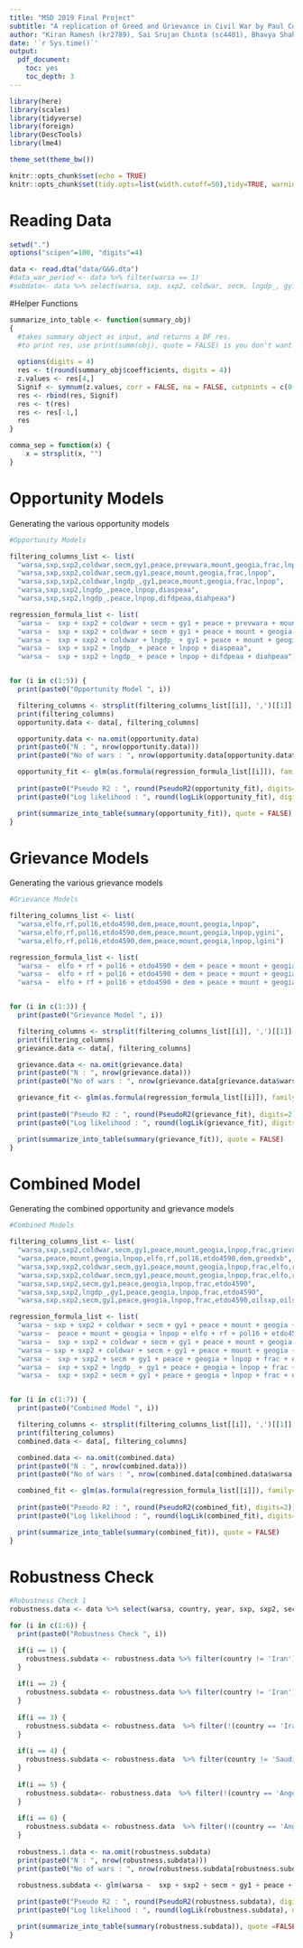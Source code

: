 ```yaml
---
title: "MSD 2019 Final Project"
subtitle: "A replication of Greed and Grievance in Civil War by Paul Collier and Anke Hoeffler, 2000"
author: "Kiran Ramesh (kr2789), Sai Srujan Chinta (sc4401), Bhavya Shahi (bs3118)"
date: '`r Sys.time()`'
output:
  pdf_document:
    toc: yes
    toc_depth: 3
---
```


```r
library(here)
library(scales)
library(tidyverse)
library(foreign)
library(DescTools)
library(lme4)

theme_set(theme_bw())

knitr::opts_chunk$set(echo = TRUE)
knitr::opts_chunk$set(tidy.opts=list(width.cutoff=50),tidy=TRUE, warning = FALSE)
```

# Reading Data

```r

setwd(".")
options("scipen"=100, "digits"=4)

data <- read.dta("data/G&G.dta")
#data_war_period <- data %>% filter(warsa == 1)
#subdata<- data %>% select(warsa, sxp, sxp2, coldwar, secm, lngdp_, gy1, peace, mount, geogia, lnpop, frac, elfo, rf, pol16, etdo4590, dem, ygini, grievxb, greedxb, oilsxp, oilsxp2)
```
#Helper Functions
```r
summarize_into_table <- function(summary_obj)
{
  #takes summary object as input, and returns a DF res. 
  #to print res, use print(summ(obj), quote = FALSE) is you don't want quotes
  
  options(digits = 4)
  res <- t(round(summary_obj$coefficients, digits = 4))
  z.values <- res[4,]
  Signif <- symnum(z.values, corr = FALSE, na = FALSE, cutpoints = c(0, 0.01, 0.05, 0.1, 1), symbols = c("***", "**", "*", ""))
  res <- rbind(res, Signif)
  res <- t(res)
  res <- res[-1,]
  res
}

comma_sep = function(x) {
    x = strsplit(x, "")
}
```

# Opportunity Models
Generating the various opportunity models

```r
#Opportunity Models

filtering_columns_list <- list(
  "warsa,sxp,sxp2,coldwar,secm,gy1,peace,prevwara,mount,geogia,frac,lnpop",
  "warsa,sxp,sxp2,coldwar,secm,gy1,peace,mount,geogia,frac,lnpop",
  "warsa,sxp,sxp2,coldwar,lngdp_,gy1,peace,mount,geogia,frac,lnpop",
  "warsa,sxp,sxp2,lngdp_,peace,lnpop,diaspeaa",
  "warsa,sxp,sxp2,lngdp_,peace,lnpop,difdpeaa,diahpeaa")

regression_formula_list <- list(
  "warsa ~  sxp + sxp2 + coldwar + secm + gy1 + peace + prevwara + mount + geogia + frac + lnpop",
  "warsa ~  sxp + sxp2 + coldwar + secm + gy1 + peace + mount + geogia + frac + lnpop",
  "warsa ~  sxp + sxp2 + coldwar + lngdp_ + gy1 + peace + mount + geogia + frac + lnpop",
  "warsa ~  sxp + sxp2 + lngdp_ + peace + lnpop + diaspeaa",
  "warsa ~  sxp + sxp2 + lngdp_ + peace + lnpop + difdpeaa + diahpeaa")


for (i in c(1:5)) {
  print(paste0("Opportunity Model ", i))

  filtering_columns <- strsplit(filtering_columns_list[[i]], ',')[[1]]
  print(filtering_columns)
  opportunity.data <- data[, filtering_columns]

  opportunity.data <- na.omit(opportunity.data)
  print(paste0("N : ", nrow(opportunity.data)))
  print(paste0("No of wars : ", nrow(opportunity.data[opportunity.data$warsa == 1,])))

  opportunity_fit <- glm(as.formula(regression_formula_list[[i]]), family=binomial(link="logit"), data = opportunity.data)
   
  print(paste0("Pseudo R2 : ", round(PseudoR2(opportunity_fit), digits=2)))
  print(paste0("Log likelihood : ", round(logLik(opportunity_fit), digits=2)))

  print(summarize_into_table(summary(opportunity_fit)), quote = FALSE)
}
```

# Grievance Models
Generating the various grievance models

```r
#Grievance Models

filtering_columns_list <- list(
  "warsa,elfo,rf,pol16,etdo4590,dem,peace,mount,geogia,lnpop",
  "warsa,elfo,rf,pol16,etdo4590,dem,peace,mount,geogia,lnpop,ygini",
  "warsa,elfo,rf,pol16,etdo4590,dem,peace,mount,geogia,lnpop,lgini")

regression_formula_list <- list(
  "warsa ~  elfo + rf + pol16 + etdo4590 + dem + peace + mount + geogia + lnpop",
  "warsa ~  elfo + rf + pol16 + etdo4590 + dem + peace + mount + geogia + lnpop + ygini",
  "warsa ~  elfo + rf + pol16 + etdo4590 + dem + peace + mount + geogia + lnpop + lgini")


for (i in c(1:3)) {
  print(paste0("Grievance Model ", i))

  filtering_columns <- strsplit(filtering_columns_list[[i]], ',')[[1]]
  print(filtering_columns)
  grievance.data <- data[, filtering_columns]

  grievance.data <- na.omit(grievance.data)
  print(paste0("N : ", nrow(grievance.data)))
  print(paste0("No of wars : ", nrow(grievance.data[grievance.data$warsa == 1,])))

  grievance_fit <- glm(as.formula(regression_formula_list[[i]]), family=binomial(link="logit"), data = grievance.data)
   
  print(paste0("Pseudo R2 : ", round(PseudoR2(grievance_fit), digits=2)))
  print(paste0("Log likelihood : ", round(logLik(grievance_fit), digits=2)))

  print(summarize_into_table(summary(grievance_fit)), quote = FALSE)
}
```

# Combined Model
Generating the combined opportunity and grievance models

```r
#Combined Models

filtering_columns_list <- list(
  "warsa,sxp,sxp2,coldwar,secm,gy1,peace,mount,geogia,lnpop,frac,grievxb",
  "warsa,peace,mount,geogia,lnpop,elfo,rf,pol16,etdo4590,dem,greedxb",
  "warsa,sxp,sxp2,coldwar,secm,gy1,peace,mount,geogia,lnpop,frac,elfo,rf,pol16,etdo4590,dem,ygini",
  "warsa,sxp,sxp2,coldwar,secm,gy1,peace,mount,geogia,lnpop,frac,elfo,rf,pol16,etdo4590,dem",
  "warsa,sxp,sxp2,secm,gy1,peace,geogia,lnpop,frac,etdo4590",
  "warsa,sxp,sxp2,lngdp_,gy1,peace,geogia,lnpop,frac,etdo4590",
  "warsa,sxp,sxp2,secm,gy1,peace,geogia,lnpop,frac,etdo4590,oilsxp,oilsxp2")

regression_formula_list <- list(
  "warsa ~ sxp + sxp2 + coldwar + secm + gy1 + peace + mount + geogia + lnpop + frac + grievxb",
  "warsa ~  peace + mount + geogia + lnpop + elfo + rf + pol16 + etdo4590 + dem + greedxb",
  "warsa ~  sxp + sxp2 + coldwar + secm + gy1 + peace + mount + geogia + lnpop + frac + elfo + rf + pol16 + etdo4590 + dem + ygini",
  "warsa ~ sxp + sxp2 + coldwar + secm + gy1 + peace + mount + geogia + lnpop + frac + elfo + rf + pol16 + etdo4590 + dem",
  "warsa ~  sxp + sxp2 + secm + gy1 + peace + geogia + lnpop + frac + etdo4590",
  "warsa ~  sxp + sxp2 + lngdp_ + gy1 + peace + geogia + lnpop + frac + etdo4590",
  "warsa ~  sxp + sxp2 + secm + gy1 + peace + geogia + lnpop + frac + etdo4590 +  oilsxp + oilsxp2")


for (i in c(1:7)) {
  print(paste0("Combined Model ", i))

  filtering_columns <- strsplit(filtering_columns_list[[i]], ',')[[1]]
  print(filtering_columns)
  combined.data <- data[, filtering_columns]

  combined.data <- na.omit(combined.data)
  print(paste0("N : ", nrow(combined.data)))
  print(paste0("No of wars : ", nrow(combined.data[combined.data$warsa == 1,])))

  combined_fit <- glm(as.formula(regression_formula_list[[i]]), family=binomial(link="logit"), data = combined.data)
   
  print(paste0("Pseudo R2 : ", round(PseudoR2(combined_fit), digits=2)))
  print(paste0("Log likelihood : ", round(logLik(combined_fit), digits=2)))

  print(summarize_into_table(summary(combined_fit)), quote = FALSE)
}
```

# Robustness Check

```r
#Robustness Check 1
robustness.data <- data %>% select(warsa, country, year, sxp, sxp2, secm, gy1, peace, geogia, frac, etdo4590, lnpop)

for (i in c(1:6)) {
  print(paste0("Robustness Check ", i))

  if(i == 1) {
    robustness.subdata <- robustness.data %>% filter(country != 'Iran') %>% filter(country != 'Romania')
  }
  
  if(i == 2) {
    robustness.subdata <- robustness.data %>% filter(country != 'Iran') %>% filter(country != 'Romania')  %>% filter(!(country == 'Angola' & year == '1975'))  %>% filter(!(country == 'Iraq' & year == '1985')) %>% filter(!(country == 'Zaire' & year == '1995'))
  }
  
  if(i == 3) {
    robustness.subdata <- robustness.data  %>% filter(!(country == 'Iran' & year == '1970'))  %>% filter(!(country == 'Romania' & year == '1985')) %>% filter(!(country == 'Congo' & year == '1995'))
  }
  
  if(i == 4) {
    robustness.subdata <- robustness.data  %>% filter(country != 'Saudi Arabia') %>% filter(country != 'Guyana') %>% filter(country != 'Oman') %>% filter(country != 'Trinidad and Tobago') 
  }
  
  if(i == 5) {
    robustness.subdata<- robustness.data  %>% filter(!(country == 'Angola' & year == '1975'))  %>% filter(!(country == 'Somalia' & year == '1985'))
  }
  
  if(i == 6) {
    robustness.subdata <- robustness.data  %>% filter(!(country == 'Angola' & year == '1975'))  %>% filter(!(country == 'Somalia' & year == '1985')) %>% filter(!(country == 'Mozambique' & year == '1975')) %>% filter(!(country == 'Sierra Leone' & year == '1995')) %>% filter(!(country == 'Zaire' & year == '1995'))
  }
  
  robustness.1.data <- na.omit(robustness.subdata)
  print(paste0("N : ", nrow(robustness.subdata)))
  print(paste0("No of wars : ", nrow(robustness.subdata[robustness.subdata$warsa == 1,])))

  robustness.subdata <- glm(warsa ~  sxp + sxp2 + secm + gy1 + peace + geogia + frac + etdo4590 + lnpop, family=binomial(link="logit"), data = robustness.1.data)
   
  print(paste0("Pseudo R2 : ", round(PseudoR2(robustness.subdata), digits=2)))
  print(paste0("Log likelihood : ", round(logLik(robustness.subdata), digits=2)))

  print(summarize_into_table(summary(robustness.subdata)), quote =FALSE)
}
```